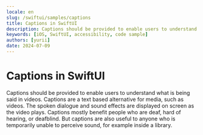 ```yaml
---
locale: en
slug: /swiftui/samples/captions
title: Captions in SwiftUI
description: Captions should be provided to enable users to understand what is being said in videos.
keywords: [iOS, SwiftUI, accessibility, code sample]
authors: [yurii]
date: 2024-07-09
---
```


# Captions in SwiftUI

Captions should be provided to enable users to understand what is being said in videos. Captions are a text based alternative for media, such as videos. The spoken dialogue and sound effects are displayed on screen as the video plays. Captions mostly benefit people who are deaf, hard of hearing, or deafblind. But captions are also useful to anyone who is temporarily unable to perceive sound, for example inside a library.

<CodeSample id="media-captions" framework="swiftui" locale="en"/>
